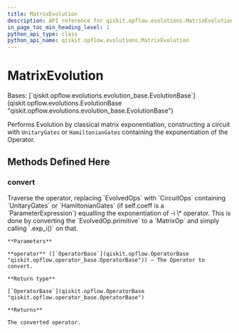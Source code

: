 ```yaml
---
title: MatrixEvolution
description: API reference for qiskit.opflow.evolutions.MatrixEvolution
in_page_toc_min_heading_level: 1
python_api_type: class
python_api_name: qiskit.opflow.evolutions.MatrixEvolution
---
```


# MatrixEvolution

<Class id="qiskit.opflow.evolutions.MatrixEvolution" isDedicatedPage={true} github="https://github.com/qiskit/qiskit/tree/stable/0.22/qiskit/opflow/evolutions/matrix_evolution.py" signature="MatrixEvolution">
  Bases: [`qiskit.opflow.evolutions.evolution_base.EvolutionBase`](qiskit.opflow.evolutions.EvolutionBase "qiskit.opflow.evolutions.evolution_base.EvolutionBase")

  Performs Evolution by classical matrix exponentiation, constructing a circuit with `UnitaryGates` or `HamiltonianGates` containing the exponentiation of the Operator.

  ## Methods Defined Here

  ### convert

  <Function id="qiskit.opflow.evolutions.MatrixEvolution.convert" signature="MatrixEvolution.convert(operator)">
    Traverse the operator, replacing `EvolvedOps` with `CircuitOps` containing `UnitaryGates` or `HamiltonianGates` (if self.coeff is a `ParameterExpression`) equalling the exponentiation of -i \* operator. This is done by converting the `EvolvedOp.primitive` to a `MatrixOp` and simply calling `.exp_i()` on that.

    **Parameters**

    **operator** ([`OperatorBase`](qiskit.opflow.OperatorBase "qiskit.opflow.operator_base.OperatorBase")) – The Operator to convert.

    **Return type**

    [`OperatorBase`](qiskit.opflow.OperatorBase "qiskit.opflow.operator_base.OperatorBase")

    **Returns**

    The converted operator.
  </Function>
</Class>

